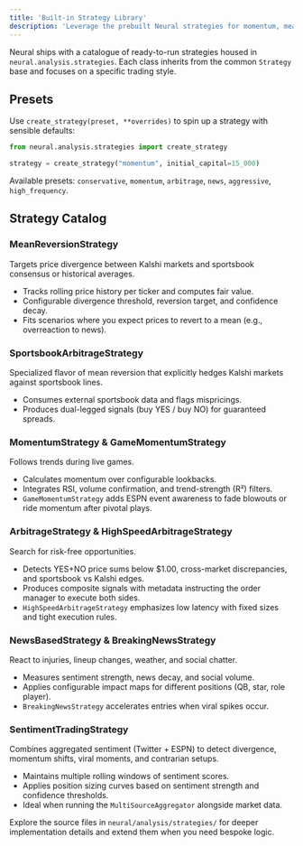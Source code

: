 ```yaml
---
title: 'Built-in Strategy Library'
description: 'Leverage the prebuilt Neural strategies for momentum, mean reversion, arbitrage, and sentiment trading.'
---
```


Neural ships with a catalogue of ready-to-run strategies housed in `neural.analysis.strategies`. Each class inherits from the common `Strategy` base and focuses on a specific trading style.

## Presets

Use `create_strategy(preset, **overrides)` to spin up a strategy with sensible defaults:

```python
from neural.analysis.strategies import create_strategy

strategy = create_strategy("momentum", initial_capital=15_000)
```

Available presets: `conservative`, `momentum`, `arbitrage`, `news`, `aggressive`, `high_frequency`.

## Strategy Catalog

### MeanReversionStrategy

Targets price divergence between Kalshi markets and sportsbook consensus or historical averages.

- Tracks rolling price history per ticker and computes fair value.
- Configurable divergence threshold, reversion target, and confidence decay.
- Fits scenarios where you expect prices to revert to a mean (e.g., overreaction to news).

### SportsbookArbitrageStrategy

Specialized flavor of mean reversion that explicitly hedges Kalshi markets against sportsbook lines.

- Consumes external sportsbook data and flags mispricings.
- Produces dual-legged signals (buy YES / buy NO) for guaranteed spreads.

### MomentumStrategy & GameMomentumStrategy

Follows trends during live games.

- Calculates momentum over configurable lookbacks.
- Integrates RSI, volume confirmation, and trend-strength (R²) filters.
- `GameMomentumStrategy` adds ESPN event awareness to fade blowouts or ride momentum after pivotal plays.

### ArbitrageStrategy & HighSpeedArbitrageStrategy

Search for risk-free opportunities.

- Detects YES+NO price sums below $1.00, cross-market discrepancies, and sportsbook vs Kalshi edges.
- Produces composite signals with metadata instructing the order manager to execute both sides.
- `HighSpeedArbitrageStrategy` emphasizes low latency with fixed sizes and tight execution rules.

### NewsBasedStrategy & BreakingNewsStrategy

React to injuries, lineup changes, weather, and social chatter.

- Measures sentiment strength, news decay, and social volume.
- Applies configurable impact maps for different positions (QB, star, role player).
- `BreakingNewsStrategy` accelerates entries when viral spikes occur.

### SentimentTradingStrategy

Combines aggregated sentiment (Twitter + ESPN) to detect divergence, momentum shifts, viral moments, and contrarian setups.

- Maintains multiple rolling windows of sentiment scores.
- Applies position sizing curves based on sentiment strength and confidence thresholds.
- Ideal when running the `MultiSourceAggregator` alongside market data.

Explore the source files in `neural/analysis/strategies/` for deeper implementation details and extend them when you need bespoke logic.
